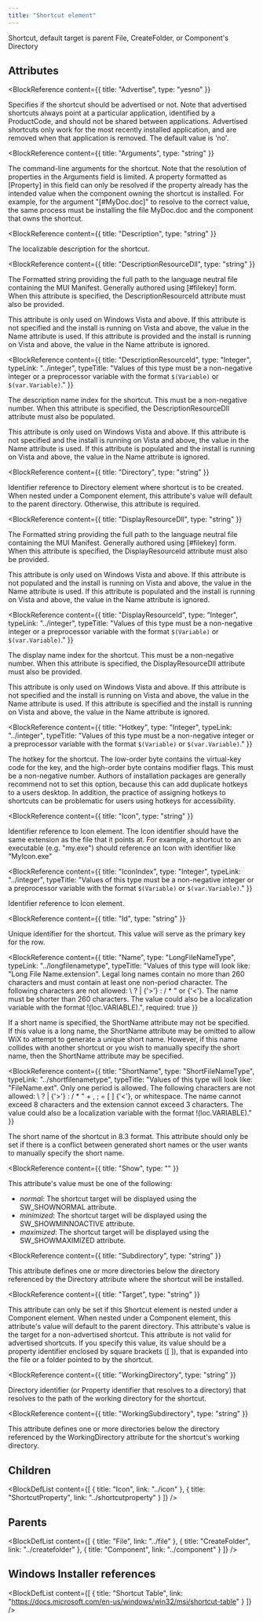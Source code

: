 ```yaml
---
title: "Shortcut element"
---
```



Shortcut, default target is parent File, CreateFolder, or Component's Directory


## Attributes

<BlockWrapper>

  <BlockReference
    content={{
      title: "Advertise",
      type: "yesno"
    }}
  >
  Specifies if the shortcut should be advertised or not. Note that advertised shortcuts
   always point at a particular application, identified by a ProductCode, and should not be shared between applications.
   Advertised shortcuts only work for the most recently installed application, and are removed when that application is
   removed. The default value is 'no'.
  </BlockReference>

  <BlockReference
    content={{
      title: "Arguments",
      type: "string"
    }}
  >
  The command-line arguments for the shortcut. Note that the resolution of properties
   in the Arguments field is limited. A property formatted as [Property] in this field can only be resolved if the
   property already has the intended value when the component owning the shortcut is installed. For example, for the
   argument "[#MyDoc.doc]" to resolve to the correct value, the same process must be installing the file MyDoc.doc and
   the component that owns the shortcut.
  </BlockReference>

  <BlockReference
    content={{
      title: "Description",
      type: "string"
    }}
  >
  The localizable description for the shortcut.
  </BlockReference>

  <BlockReference
    content={{
      title: "DescriptionResourceDll",
      type: "string"
    }}
  >
  The Formatted string providing the full path to the language neutral file containing the MUI Manifest. Generally
   authored using [#filekey] form. When this attribute is specified, the DescriptionResourceId attribute must also
   be provided.
  
   This attribute is only used on Windows Vista and above. If this attribute is not specified and the install
   is running on Vista and above, the value in the Name attribute is used. If this attribute is provided and
   the install is running on Vista and above, the value in the Name attribute is ignored.
  </BlockReference>

  <BlockReference
    content={{
      title: "DescriptionResourceId",
      type: "Integer",
      typeLink: "../integer",
      typeTitle: "Values of this type must be a non-negative integer or a preprocessor variable with the format `$(Variable)` or `$(var.Variable)`."
    }}
  >
  The description name index for the shortcut. This must be a non-negative number. When this attribute is specified,
   the DescriptionResourceDll attribute must also be populated.
  
   This attribute is only used on Windows Vista and above. If this attribute is not specified and the install
   is running on Vista and above, the value in the Name attribute is used. If this attribute is populated and the
   install is running on Vista and above, the value in the Name attribute is ignored.
  </BlockReference>

  <BlockReference
    content={{
      title: "Directory",
      type: "string"
    }}
  >
  Identifier reference to Directory element where shortcut is to be created. When nested under a Component element, this attribute's value will default to the parent directory. Otherwise, this attribute is required.
  </BlockReference>

  <BlockReference
    content={{
      title: "DisplayResourceDll",
      type: "string"
    }}
  >
  The Formatted string providing the full path to the language neutral file containing the MUI Manifest. Generally
   authored using [#filekey] form. When this attribute is specified, the DisplayResourceId attribute must also
   be provided.
  
   This attribute is only used on Windows Vista and above. If this attribute is not populated and the install
   is running on Vista and above, the value in the Name attribute is used. If this attribute is populated and
   the install is running on Vista and above, the value in the Name attribute is ignored.
  </BlockReference>

  <BlockReference
    content={{
      title: "DisplayResourceId",
      type: "Integer",
      typeLink: "../integer",
      typeTitle: "Values of this type must be a non-negative integer or a preprocessor variable with the format `$(Variable)` or `$(var.Variable)`."
    }}
  >
  The display name index for the shortcut. This must be a non-negative number. When this attribute is specified, the
   DisplayResourceDll attribute must also be provided.
  
   This attribute is only used on Windows Vista and above. If this attribute is not specified and the install
   is running on Vista and above, the value in the Name attribute is used. If this attribute is specified and
   the install is running on Vista and above, the value in the Name attribute is ignored.
  </BlockReference>

  <BlockReference
    content={{
      title: "Hotkey",
      type: "Integer",
      typeLink: "../integer",
      typeTitle: "Values of this type must be a non-negative integer or a preprocessor variable with the format `$(Variable)` or `$(var.Variable)`."
    }}
  >
  The hotkey for the shortcut. The low-order byte contains the virtual-key code for
   the key, and the high-order byte contains modifier flags. This must be a non-negative number. Authors of
   installation packages are generally recommend not to set this option, because this can add duplicate hotkeys to a
   users desktop. In addition, the practice of assigning hotkeys to shortcuts can be problematic for users using hotkeys
   for accessibility.
  </BlockReference>

  <BlockReference
    content={{
      title: "Icon",
      type: "string"
    }}
  >
  Identifier reference to Icon element. The Icon identifier should have the same extension
   as the file that it points at. For example, a shortcut to an executable (e.g. "my.exe") should reference an Icon with identifier
   like "MyIcon.exe"
  </BlockReference>

  <BlockReference
    content={{
      title: "IconIndex",
      type: "Integer",
      typeLink: "../integer",
      typeTitle: "Values of this type must be a non-negative integer or a preprocessor variable with the format `$(Variable)` or `$(var.Variable)`."
    }}
  >
  Identifier reference to Icon element.
  </BlockReference>

  <BlockReference
    content={{
      title: "Id",
      type: "string"
    }}
  >
  Unique identifier for the shortcut. This value will serve as the primary key for the row.
  </BlockReference>

  <BlockReference
    content={{
      title: "Name",
      type: "LongFileNameType",
      typeLink: "../longfilenametype",
      typeTitle: "Values of this type will look like: \"Long File Name.extension\". Legal long names contain no more than 260 characters and must contain at least one non-period character. The following characters are not allowed: \\ ? | {'>'} : / * \" or {'<'}. The name must be shorter than 260 characters. The value could also be a localization variable with the format !(loc.VARIABLE).",
      required: true
    }}
  >
  If a short name is specified, the ShortName attribute may not be specified.
   If this value is a long name, the ShortName attribute may be omitted to
   allow WiX to attempt to generate a unique short name.
   However, if this name collides with another shortcut or you wish to manually specify
   the short name, then the ShortName attribute may be specified.
  </BlockReference>

  <BlockReference
    content={{
      title: "ShortName",
      type: "ShortFileNameType",
      typeLink: "../shortfilenametype",
      typeTitle: "Values of this type will look like: \"FileName.ext\". Only one period is allowed. The following characters are not allowed: \\ ? | {'>'} : / * \" + , ; = [ ] {'<'}, or whitespace. The name cannot exceed 8 characters and the extension cannot exceed 3 characters. The value could also be a localization variable with the format !(loc.VARIABLE)."
    }}
  >
  The short name of the shortcut in 8.3 format.
   This attribute should only be set if there is a conflict between generated short names
   or the user wants to manually specify the short name.
  </BlockReference>

  <BlockReference
    content={{
      title: "Show",
      type: ""
    }}
  >
   This attribute's value must be one of the following:
  - *normal*: The shortcut target will be displayed using the SW_SHOWNORMAL attribute.
  - *minimized*: The shortcut target will be displayed using the SW_SHOWMINNOACTIVE attribute.
  - *maximized*: The shortcut target will be displayed using the SW_SHOWMAXIMIZED attribute.
  </BlockReference>

  <BlockReference
    content={{
      title: "Subdirectory",
      type: "string"
    }}
  >
  This attribute defines one or more directories below the directory referenced by the Directory attribute
   where the shortcut will be installed.
  </BlockReference>

  <BlockReference
    content={{
      title: "Target",
      type: "string"
    }}
  >
  This attribute can only be set if this Shortcut element is nested under a Component element.
   When nested under a Component element, this attribute's value will default to the parent directory.
   This attribute's value is the target for a non-advertised shortcut.
   This attribute is not valid for advertised shortcuts.
   If you specify this value, its value should be a property identifier enclosed by square brackets ([ ]), that is expanded into the file or a folder pointed to by the shortcut.
  </BlockReference>

  <BlockReference
    content={{
      title: "WorkingDirectory",
      type: "string"
    }}
  >
  Directory identifier (or Property identifier that resolves to a directory) that resolves
   to the path of the working directory for the shortcut.
  </BlockReference>

  <BlockReference
    content={{
      title: "WorkingSubdirectory",
      type: "string"
    }}
  >
  This attribute defines one or more directories below the directory referenced by the WorkingDirectory attribute
   for the shortcut's working directory.
  </BlockReference>

</BlockWrapper>

## Children

<BlockDefList content={[
    {
      title: "Icon",
      link: "../icon"
    },
    {
      title: "ShortcutProperty",
      link: "../shortcutproperty"
    }
  ]}
/>

## Parents

<BlockDefList content={[
    {
      title: "File",
      link: "../file"
    },
    {
      title: "CreateFolder",
      link: "../createfolder"
    },
    {
      title: "Component",
      link: "../component"
    }
  ]}
/>

## Windows Installer references

<BlockDefList content={[
    {
      title: "Shortcut Table",
      link: "https://docs.microsoft.com/en-us/windows/win32/msi/shortcut-table"
    }
  ]}
/>
